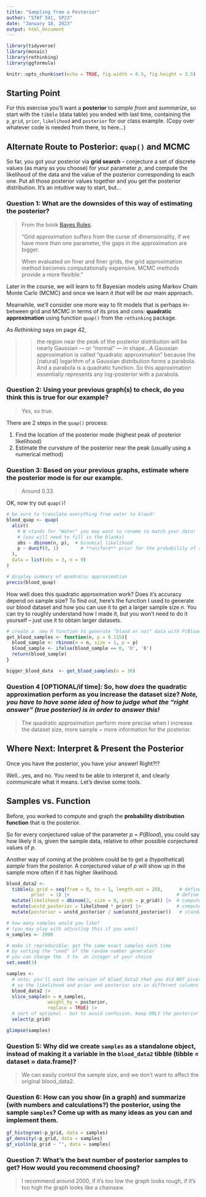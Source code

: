 ```yaml
---
title: "Sampling from a Posterior"
author: "STAT 341, SP23"
date: "January 18, 2023"
output: html_document
---
```


```r
library(tidyverse)
library(mosaic)
library(rethinking)
library(ggformula)

knitr::opts_chunk$set(echo = TRUE, fig.width = 6.5, fig.height = 3.5)
```

## Starting Point

For this exercise you'll want a **posterior** to *sample from* and *summarize*, so start with the `tibble` (data table) you ended with last time, containing the `p_grid`, `prior`, `likelihood` and `posterior` for our class example. (Copy over whatever code is needed from there, to here...)

## Alternate Route to Posterior: `quap()` and MCMC

So far, you got your posterior via **grid search** -- conjecture a set of discrete values (as many as you choose) for your parameter $p$, and compute the likelihood of the data and the value of the posterior corresponding to each one. Put all those posterior values together and you get the posterior distribution. It's an intuitive way to start, but...

### Question 1: What are the downsides of this way of estimating the posterior?

> From the book [Bayes Rules](https://www.bayesrulesbook.com/chapter-6#grid-approximation).
>
> "Grid approximation suffers from the curse of dimensionality, if we have more than one parameter, the gaps in the approximation are bigger.
>
> When evaluated on finer and finer grids, the grid approximation method becomes computationally expensive. MCMC methods provide a more flexible."

Later in the course, we will learn to fit Bayesian models using Markov Chain Monte Carlo (MCMC) and once we learn it *that* will be our main approach.

Meanwhile, we'll consider one more way to fit models that is perhaps in-between grid and MCMC in terms of its pros and cons: **quadratic approximation** using function `quap()` from the `rethinking` package.

As *Rethinking* says on page 42,

> > the region near the peak of the posterior distribution will be nearly Gaussian — or "normal" — in shape...A Gaussian approximation is called "quadratic approximation" because the [natural] logarithm of a Gaussian distribution forms a parabola. And a parabola is a quadratic function. So this approximation essentially represents any log-posterior with a parabola.

### Question 2: Using your previous graph(s) to check, do you think this is true for our example?

> Yes, so true.

There are 2 steps in the `quap()` process:

1)  Find the location of the posterior mode (highest peak of posterior likelihood)
2)  Estimate the curvature of the posterior near the peak (usually using a numerical method)

### Question 3: Based on your previous graphs, estimate where the posterior mode is for our example.

> Around 0.33.

OK, now try out `quap()`!

```r
# be sure to translate everything from water to blood!
blood_quap <- quap(
  alist(
    # W stands for "Water" you may want to rename to match your data!
    # (you will need to fill in the blanks)
    obs ~ dbinom(n, p),  # binomial likelihood 
    p ~ dunif(0, 1)        # **uniform** prior for the probability of success, "p"
  ), 
  data = list(obs = 3, n = 9)
)

# display summary of quadratic approximation 
precis(blood_quap)
```

How well does this quadratic approximation work? Does it's accuracy depend on sample size? To find out, here's the function I used to generate our blood dataset and how you can use it to get a larger sample size $n$. You can try to roughly understand how I made it, but you won't need to do it yourself -- just use it to obtain larger datasets.

```r
# create a  new R function to generate "blood or not" data with P(Blood) = 0.115
get_blood_samples <- function(n, p = 0.115){
  blood_sample <- rbinom(n = n, size = 1, p = p)
  blood_sample <- ifelse(blood_sample == 0, 'O', 'B')
  return(blood_sample)
}
```

```r
bigger_blood_data  <- get_blood_samples(n = 30)
```

### Question 4 [OPTIONAL/if time]: So, how *does* the quadratic approximation perform as you increase the dataset size? *Note, you have to have some idea of how to judge what the "right answer" (true posterior) is in order to answer this!*

> The quadratic approximation perform more precise when I increase the dataset size, more sample = more information for the posterior.

## Where Next: Interpret & Present the Posterior

Once you have the posterior, you have your answer! Right?!?

Well...yes, and no. You need to be able to interpret it, and clearly communicate what it means. Let's devise some tools.

## Samples vs. Function

Before, you worked to compute and graph the **probability distribution function** that is the posterior.

So for every conjectured value of the parameter $p$ = $P(Blood)$, you could say how likely it is, given the sample data, relative to other possible conjectured values of $p$.

Another way of coming at the problem could be to get a (hypothetical) *sample* from the posterior. A conjectured value of $p$ will show up in the sample more often if it has higher likelihood.

```r
blood_data2 <-
  tibble(p_grid = seq(from = 0, to = 1, length.out = 20),      # define grid
         prior  = 1) |>                                       # define prior
  mutate(likelihood = dbinom(3, size = 9, prob = p_grid)) |>  # compute likelihood at each value in grid
  mutate(unstd_posterior = likelihood * prior) |>             # compute product of likelihood and prior
  mutate(posterior = unstd_posterior / sum(unstd_posterior))   # standardize the posterior, 

# how many samples would you like?
# (you may play with adjusting this if you want)
n_samples <- 2000

# make it reproducible: get the same exact samples each time
# by setting the "seed" of the random number generator
# you can change the  3 to  an integer of your choice
set.seed(3)

samples <-
  # note: you'll want the version of blood_data2 that you did NOT pivot_longer()
  # so the likelihood and prior and posterior are in different columns
  blood_data2 |> 
  slice_sample(n = n_samples, 
               weight_by = posterior, 
               replace = TRUE) |>
  # sort of optional - but to avoid confusion, keep ONLY the posterior
  select(p_grid)

glimpse(samples)
```

### Question 5: Why did we create `samples` as a standalone object, instead of making it a variable in the `blood_data2` tibble (tibble = dataset $\approx$ data.frame)?

> We can easily control the sample size, and we don't want to affect the original blood_data2.

### Question 6: How can you **show** (in a graph) and **summarize** (with numbers and calculations?) the posterior, using the sample `samples`? Come up with as many ideas as you can and implement them.

```r
gf_histogram(~p_grid, data = samples)
gf_density(~p_grid, data = samples)
gf_violin(p_grid ~ "", data = samples)
```

### Question 7: What's the best number of posterior samples to get? How would you recommend choosing?

> I recommend around 2000, if it's too low the graph looks rough, if it's too high the graph looks like a chainsaw.
